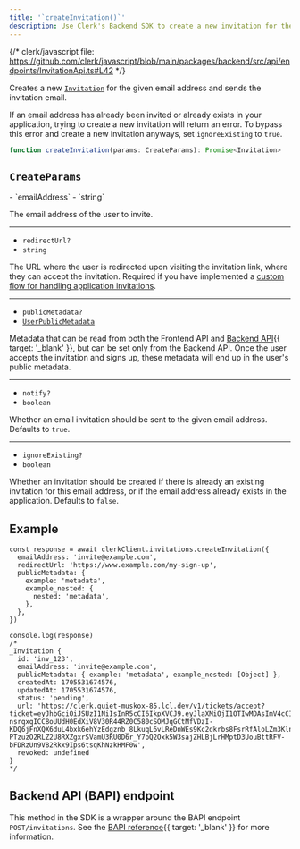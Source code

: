 ```yaml
---
title: '`createInvitation()`'
description: Use Clerk's Backend SDK to create a new invitation for the given email address, and send the invitation email.
---
```


{/* clerk/javascript file: https://github.com/clerk/javascript/blob/main/packages/backend/src/api/endpoints/InvitationApi.ts#L42 */}

Creates a new [`Invitation`](/docs/references/backend/types/backend-invitation) for the given email address and sends the invitation email.

If an email address has already been invited or already exists in your application, trying to create a new invitation will return an error. To bypass this error and create a new invitation anyways, set `ignoreExisting` to `true`.

```ts
function createInvitation(params: CreateParams): Promise<Invitation>
```

## `CreateParams`

<Properties>
  - `emailAddress`
  - `string`

  The email address of the user to invite.

  ---

  - `redirectUrl?`
  - `string`

  The URL where the user is redirected upon visiting the invitation link, where they can accept the invitation. Required if you have implemented a [custom flow for handling application invitations](/docs/custom-flows/invitations).

  ---

  - `publicMetadata?`
  - [`UserPublicMetadata`](/docs/references/javascript/types/metadata#user-public-metadata)

  Metadata that can be read from both the Frontend API and [Backend API](/docs/reference/backend-api){{ target: '_blank' }}, but can be set only from the Backend API. Once the user accepts the invitation and signs up, these metadata will end up in the user's public metadata.

  ---

  - `notify?`
  - `boolean`

  Whether an email invitation should be sent to the given email address. Defaults to `true`.

  ---

  - `ignoreExisting?`
  - `boolean`

  Whether an invitation should be created if there is already an existing invitation for this email address, or if the email address already exists in the application. Defaults to `false`.
</Properties>

## Example

```tsx
const response = await clerkClient.invitations.createInvitation({
  emailAddress: 'invite@example.com',
  redirectUrl: 'https://www.example.com/my-sign-up',
  publicMetadata: {
    example: 'metadata',
    example_nested: {
      nested: 'metadata',
    },
  },
})

console.log(response)
/*
_Invitation {
  id: 'inv_123',
  emailAddress: 'invite@example.com',
  publicMetadata: { example: 'metadata', example_nested: [Object] },
  createdAt: 1705531674576,
  updatedAt: 1705531674576,
  status: 'pending',
  url: 'https://clerk.quiet-muskox-85.lcl.dev/v1/tickets/accept?ticket=eyJhbGciOiJSUzI1NiIsInR5cCI6IkpXVCJ9.eyJlaXMiOjI1OTIwMDAsImV4cCI6MTczOTQ3MTM3NCwiaWlkIjoiaW5zXzJJTVJrNE11QURZUHVJZ2hzYklPd0lLN0dFaSIsInJ1cmwiOiJodHRwczovL3d3dy5leGFtcGxlLmNvbS9teS1zaWduLXVwIiwic2lkIjoiaW52XzJyZEM0ZmtpNEcxQmkxNnNiSGNIT3FTeEF3byIsInN0IjoiaW52aXRhdGlvbiJ9.lG9Kz_B0-nsrqxqICC8oUUdH0EdXiV8V30R44RZ0C580cSOMJqGCtMfVDzI-KDQ6jFnXQX6duL4bxk6ehYzEdgznb_8LkuqL6vLReDnWEs9Kc2dkrbs8FsrRfAloLZm3KlnHIMD9S7u4jkLTgSZty83WzbP0k09J35xFvkOn620YUQpyENNvaVt3o16kRQmSV8kk86_nRLuftmOGSZABf8rn2HvQCDC8TD3Z9L_1HwwkANcB-PTzuzO2RLZ2U8RXZgxrSVamU3RU0D6r_Y7oQ2Oxk5W3sajZHLBjLrHMptD3UouBttRFV-bFDRzUn9V82Rkx9Ips6tsqKhNzkHMF0w',
  revoked: undefined
}
*/
```

## Backend API (BAPI) endpoint

This method in the SDK is a wrapper around the BAPI endpoint `POST/invitations`. See the [BAPI reference](/docs/reference/backend-api/tag/Invitations#operation/CreateInvitation){{ target: '_blank' }} for more information.
